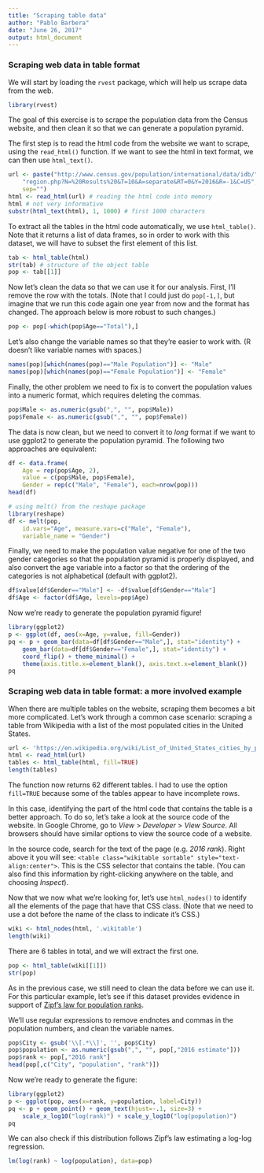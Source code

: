 ```yaml
---
title: "Scraping table data"
author: "Pablo Barbera"
date: "June 26, 2017"
output: html_document
---
```


### Scraping web data in table format

We will start by loading the `rvest` package, which will help us scrape data from the web.

```r
library(rvest)
```

The goal of this exercise is to scrape the population data from the Census website, and then clean it so that we can generate a population pyramid.

The first step is to read the html code from the website we want to scrape, using the `read_html()` function. If we want to see the html in text format, we can then use `html_text()`.

```r
url <- paste("http://www.census.gov/population/international/data/idb/",
	"region.php?N=%20Results%20&T=10&A=separate&RT=0&Y=2016&R=-1&C=US",
	sep="")
html <- read_html(url) # reading the html code into memory
html # not very informative
substr(html_text(html), 1, 1000) # first 1000 characters
```

To extract all the tables in the html code automatically, we use `html_table()`. Note that it returns a list of data frames, so in order to work with this dataset, we will have to subset the first element of this list.

```r
tab <- html_table(html)
str(tab) # structure of the object table
pop <- tab[[1]]
```

Now let's clean the data so that we can use it for our analysis. First, I'll remove the row with the totals. (Note that I could just do `pop[-1,]`, but imagine that we run this code again one year from now and the format has changed. The approach below is more robust to such changes.)

```r
pop <- pop[-which(pop$Age=="Total"),]
```

Let's also change the variable names so that they're easier to work with. (R doesn't like variable names with spaces.)

```r
names(pop)[which(names(pop)=="Male Population")] <- "Male"
names(pop)[which(names(pop)=="Female Population")] <- "Female"
```

Finally, the other problem we need to fix is to convert the population values into a numeric format, which requires deleting the commas.

```r
pop$Male <- as.numeric(gsub(",", "", pop$Male))
pop$Female <- as.numeric(gsub(",", "", pop$Female))
```

The data is now clean, but we need to convert it to _long_ format if we want to use ggplot2 to generate the population pyramid. The following two approaches are equivalent:

```r
df <- data.frame(
	Age = rep(pop$Age, 2),
	value = c(pop$Male, pop$Female),
	Gender = rep(c("Male", "Female"), each=nrow(pop)))
head(df)

# using melt() from the reshape package
library(reshape)
df <- melt(pop, 
	id.vars="Age", measure.vars=c("Male", "Female"),
	variable_name = "Gender")
```

Finally, we need to make the population value negative for one of the two gender categories so that the population pyramid is properly displayed, and also convert the age variable into a factor so that the ordering of the categories is not alphabetical (default with ggplot2).

```r
df$value[df$Gender=="Male"] <- -df$value[df$Gender=="Male"]
df$Age <- factor(df$Age, levels=pop$Age)
```

Now we're ready to generate the population pyramid figure!

```r
library(ggplot2)
p <- ggplot(df, aes(x=Age, y=value, fill=Gender))
pq <- p + geom_bar(data=df[df$Gender=="Male",], stat="identity") + 
	geom_bar(data=df[df$Gender=="Female",], stat="identity") + 	
	coord_flip() + theme_minimal() +
	theme(axis.title.x=element_blank(), axis.text.x=element_blank())
pq
```


### Scraping web data in table format: a more involved example

When there are multiple tables on the website, scraping them becomes a bit more complicated. Let's work through a common case scenario: scraping a table from Wikipedia with a list of the most populated cities in the United States.

```r
url <- 'https://en.wikipedia.org/wiki/List_of_United_States_cities_by_population'
html <- read_html(url)
tables <- html_table(html, fill=TRUE)
length(tables)
```

The function now returns 62 different tables. I had to use the option `fill=TRUE` because some of the tables appear to have incomplete rows.

In this case, identifying the part of the html code that contains the table is a better approach. To do so, let's take a look at the source code of the website. In Google Chrome, go to _View_ > _Developer_ > _View Source_. All browsers should have similar options to view the source code of a website.

In the source code, search for the text of the page (e.g. _2016 rank_). Right above it you will see: `<table class="wikitable sortable" style="text-align:center">`. This is the CSS selector that contains the table. (You can also find this information by right-clicking anywhere on the table, and choosing _Inspect_).

Now that we now what we're looking for, let's use `html_nodes()` to identify all the elements of the page that have that CSS class. (Note that we need to use a dot before the name of the class to indicate it's CSS.)

```r
wiki <- html_nodes(html, '.wikitable')
length(wiki)
```

There are 6 tables in total, and we will extract the first one.
```r
pop <- html_table(wiki[[1]])
str(pop)
```

As in the previous case, we still need to clean the data before we can use it. For this particular example, let's see if this dataset provides evidence in support of [Zipf's law for population ranks](https://en.wikipedia.org/wiki/Zipf%27s_law).

We'll use regular expressions to remove endnotes and commas in the population numbers, and clean the variable names.

```r
pop$City <- gsub('\\[.*\\]', '', pop$City)
pop$population <- as.numeric(gsub(",", "", pop[,"2016 estimate"]))
pop$rank <- pop[,"2016 rank"]
head(pop[,c("City", "population", "rank")])
```

Now we're ready to generate the figure:

```r
library(ggplot2)
p <- ggplot(pop, aes(x=rank, y=population, label=City))
pq <- p + geom_point() + geom_text(hjust=-.1, size=3) +
	scale_x_log10("log(rank)") + scale_y_log10("log(population)")
pq
```

We can also check if this distribution follows Zipf's law estimating a log-log regression.
```r
lm(log(rank) ~ log(population), data=pop)
```
